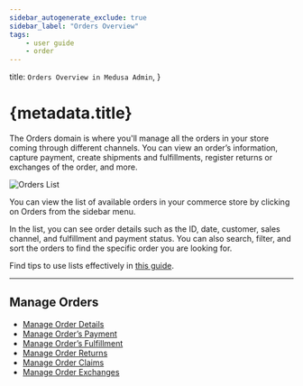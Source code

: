 ```yaml
---
sidebar_autogenerate_exclude: true
sidebar_label: "Orders Overview"
tags:
    - user guide
    - order
---
```


  title: `Orders Overview in Medusa Admin`,
}

# {metadata.title}

The Orders domain is where you'll manage all the orders in your store coming through different channels. You can view an order’s information, capture payment, create shipments and fulfillments, register returns or exchanges of the order, and more.

![Orders List](https://res.cloudinary.com/dza7lstvk/image/upload/v1739542797/User%20Guide/Screenshot_2025-02-14_at_4.19.37_PM_czal8i.png)

You can view the list of available orders in your commerce store by clicking on Orders from the sidebar menu.

In the list, you can see order details such as the ID, date, customer, sales channel, and fulfillment and payment status. You can also search, filter, and sort the orders to find the specific order you are looking for.

<Note title="Tip">

Find tips to use lists effectively in [this guide](../tips/lists/page.mdx).

</Note>

---

## Manage Orders

- [Manage Order Details](./manage/page.mdx)
- [Manage Order’s Payment](./payments/page.mdx)
- [Manage Order’s Fulfillment](./fulfillments/page.mdx)
- [Manage Order Returns](./returns/page.mdx)
- [Manage Order Claims](./claims/page.mdx)
- [Manage Order Exchanges](./exchanges/page.mdx)
 